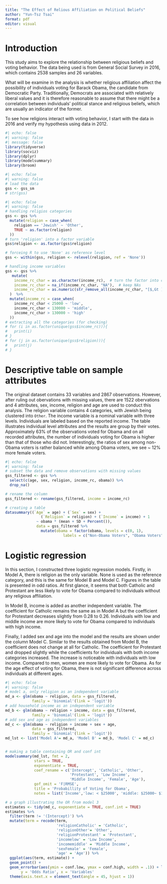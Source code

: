 ```yaml
---
title: "The Effect of Relious Affiliation on Political Beliefs"
author: "Yun-Tsz Tsai"
format: pdf
editor: visual
---
```


# Introduction

This study aims to explore the relationship between religious beliefs and voting behavior. The data being used is from General Social Survey in 2016, which contains 2538 samples and 26 variables.

What will be examine in the analysis is whether religious affiliation affect the possibility of individuals voting for Barack Obama, the candidate from Democratic Party. Traditionally, Democrats are associated with relatively liberal values and it is therefore reasonable to assume that there might be a correlation between individuals' political stance and religious beliefs, which are usually an indicator of the former.

To see how religions interact with voting behavior, I start with the data in 2016 and verify my hypothesis using data in 2012.

```r
#| echo: false
#| warning: false
#| message: false
library(tidyverse)
library(socviz)
library(dplyr)
library(modelsummary)
library(broom)
```

```r
#| echo: false
#| warning: false
# load the data
gss <- gss_sm
# str(gss)
```


```r
#| echo: false
#| warning: false
# handling religios categories 
gss <- gss %>% 
  mutate(religion = case_when(
    religion == 'Jewish' ~ 'Other',
    TRUE ~ as.factor(religion)
  ))
# turn 'religion' into a factor variable
gss$religion <- as.factor(gss$religion)

# forceing R to use 'None' as reference level
gss <- within(gss, religion <- relevel(religion, ref = 'None'))

# handling income variables
gss <- gss %>% 
   mutate(
    income_rc_char = as.character(income_rc),  # turn the factor into character 
    income_rc_char = na_if(income_rc_char, "NA"),  # keep NAs
    income_rc_char = as.numeric(str_remove_all(income_rc_char, "[$,Gt ]"))
  )  %>%
  mutate(income_rc = case_when(
    income_rc_char < 25000 ~ 'low',
    income_rc_char < 130000 ~ 'middle',
    income_rc_char > 130000 ~ 'high'
  ))
# extracting all the categories (for checking)
# for (i in as.factor(unique(gss$income_rc))){
#   print(i)
# }
# for (j in as.factor(unique(gss$religion))){
#   print(j)
# }

```
# Descriptive table on sample attributes
The original dataset contains 33 variables and 2867 observations. 
However, after ruling out obervations with missing values, there are 1522 obervations and 4 attributes, sex, income, religion and age are used to conduct this analysis. 
The religion variable contains 4 categories, with Jewish being clustered into `Other`. The income variable is a nominal variable with three levels. Individuals are labeled based on the reported income.
The table illustrates individual level attributes and the results are group by their votes. Approximately 63% of the observations voted for Obama and on all recorded attributes, the number of individuals voting for Obama is higher than that of those who did not. 
Interestingly, the ratios of sex among non-Obama voters is rather balanced while among Obama voters, we see ~ 12% more female voters.

```r
#| echo: false
#| warning: false
# subset the data and remove observations with missing values 
gss_filtered <- gss %>% 
  select(c(age, sex, religion, income_rc, obama)) %>% 
  drop_na()

# rename the column
gss_filtered <- rename(gss_filtered, income = income_rc)

# creating a table
datasummary((`Age` = age) + (`Sex` = sex) + 
                (`Religion` = religion) + (`Income` = income) + 1 
              ~ obama * (mean + SD + Percent()), 
              data = gss_filtered %>% 
                mutate(obama = factor(obama, levels = c(0, 1),
                          labels = c("Non-Obama Voters", "Obama Voters"))))
```

# Logistic regression

In this section, I constructed three logistic regression models. Firstly, in Model A, there is religion as the only variable. None is used as the reference category, and this is the same for Model B and Model C. Figures in the table is presented in odd ratios. At first glance, it seems that both Catholic and Protestant are less likely to vote for Obama compared to individuals without any religious affiliation.

In Model B, income is added as another independent variable. The coefficient for Catholic remains the same as in Model A but the coefficient for Protestant decreases slightly from 0.28 to 0.26. Individuals with low and middle income are more likely to vote for Obama compared to individuals with high income.

Finally, I added sex and age into the model and the results are shown under the column Model C. Similar to the results obtained from Model B, the coefficient does not change at all for Catholic. The coefficient for Protestant and dropped slightly while the coefficients for individuals with both income categories increased. The increase is noticeable with individuals with low income. Compared to men, women are more likely to vote for Obama. As for the age effect of voting for Obama, there is not significant difference across individuals at different ages.

```r
#| echo: false
#| warning: false
# model a, only religion as an independent variable
md_a <- glm(obama ~ religion, data = gss_filtered, 
            family = 'binomial'(link = 'logit'))
# add household income as an independent variable
md_b <- glm(obama ~ religion + income, data = gss_filtered,
            family = 'binomial'(link = 'logit'))
# add sex and age as independent variables
md_c <- glm(obama ~ religion + income + sex + age, 
            data = gss_filtered, 
            family = 'binomial'(link = 'logit'))
md_lst <- list('Model A'= md_a, 'Model B' = md_b, 'Model C' = md_c)


# making a table containing OR and conf int
modelsummary(md_lst, fmt = 2,
             stars = TRUE,
             exponentiate = TRUE,
             coef_rename = c('Intercept', 'Catholic', 'Other',
                             'Protestant', 'Low Income',
                             'Middle Income', 'Female', 'Age'),
             gof_omit = 'F|RMSE',
             title = 'Probabillity of Voting for Obama',
             notes = list('Income','low: < $25000', 'middle: $25000~ $129999', 'high: > 130000'))

# a graph illustrating the OR from model 3
estimates <- tidy(md_c, exponentiate = TRUE, conf.int = TRUE)
estimates %>% 
  filter(term != '(Intercept)') %>% 
  mutate(term = recode(term, 
                       'religionCatholic' = 'Catholic',
                       'religionOther'= 'Other',
                       'religionProtestant' = 'Protestant',
                       'incomelow' = 'Low Income',
                       'incomemiddle' = 'Middle Income',
                       'sexFemale' = 'Female',
                       'age' = 'Age')) %>% 
  ggplot(aes(term, estimate)) +
  geom_point() +
  geom_errorbar(aes(ymin = conf.low, ymax = conf.high, width = .1)) + labs(title = 'Estimated Odds Ratios from Model 3',
       y = 'Odds Ratio', x = 'Variables'                                                                    ) +
  theme(axis.text.x = element_text(angle = 45, hjust = 1))
```
